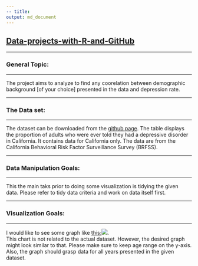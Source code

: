 ```yaml
---
-- title:  
output: md_document 
---
```


## [Data-projects-with-R-and-GitHub](https://dr-eberle-zentrum.github.io/Data-projects-with-R-and-GitHub/)  

<hr>
### General Topic: 
<hr>
The project aims to analyze to find any coorelation between demographic background [of your choice] presented in the data and depression rate. 
<hr>

### The Data set: 

<hr>
The dataset can be downloaded from the [github page](https://github.com/Dr-Eberle-Zentrum/Data-projects-with-R-and-GitHub/tree/main/Projects/GulmiraKairr). The table displays the proportion of adults who were ever told they had a depressive disorder in California. It contains data for California only. The data are from the California Behavioral Risk Factor Surveillance Survey (BRFSS). 
<hr>

### Data Manipulation Goals: 

<hr>
This the main taks prior to doing some visualization is tidying the given data. Please refer to tidy data criteria and work on data itself first. 
<hr>

### Visualization Goals: 

<hr> 
I would like to see some graph like  [this:](https://www.thelancet.com/cms/10.1016/S0140-6736(21)02143-7/asset/c7d6c323-1ef7-475a-bd3d-f9c6eab69294/main.assets/gr4_lrg.jpg)![](/Users/gulmirakairzhanova/Downloads/ref.jpg). 
<br>
This chart is not related to the actual dataset. However, the desired graph might look similar to that. Please make sure to keep age range on the y-axis. Also, the graph should grasp data for all years presented in the given dataset. 
<br> 
